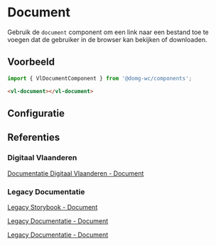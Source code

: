 
# Document

<CustomDocMetaData id="components-document" />

Gebruik de `document` component om een link naar een bestand toe te voegen dat de gebruiker in de browser kan bekijken
of downloaden.


## Voorbeeld

```js
import { VlDocumentComponent } from '@domg-wc/components';
```

```html
<vl-document></vl-document>
```

<Canvas of={VlDocumentStories.DocumentDefault} />


## Configuratie

<ArgTypes of={VlDocumentStories.DocumentDefault} />


## Referenties

### Digitaal Vlaanderen

[Documentatie Digitaal Vlaanderen - Document](https://overheid.vlaanderen.be/webuniversum/v3/documentation/components/vl-ui-document)

### Legacy Documentatie

[Legacy Storybook - Document](https://webcomponenten.omgeving.vlaanderen.be/storybook/?path=/docs/custom-elements-vl-document--default)

[Legacy Documentatie - Document](https://webcomponenten.omgeving.vlaanderen.be/doc/VlDocument.html)

[Legacy Documentatie - Document](https://webcomponenten.omgeving.vlaanderen.be/demo/vl-document.html)
